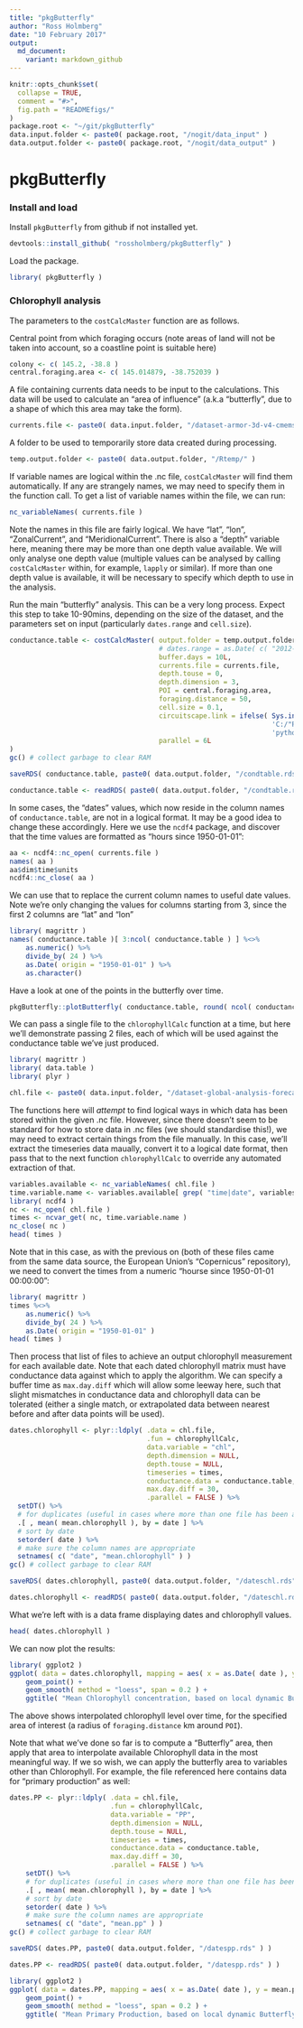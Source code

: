 ```yaml
---
title: "pkgButterfly"
author: "Ross Holmberg"
date: "10 February 2017"
output:
  md_document:
    variant: markdown_github
---
```


<!-- Do not edit README.md directly, edit README.Rmd instead and re-knit before commit -->

```r
knitr::opts_chunk$set(
  collapse = TRUE,
  comment = "#>",
  fig.path = "READMEfigs/"
)
package.root <- "~/git/pkgButterfly"
data.input.folder <- paste0( package.root, "/nogit/data_input" )
data.output.folder <- paste0( package.root, "/nogit/data_output" )
```

# pkgButterfly

### Install and load

Install `pkgButterfly` from github if not installed yet.
```r
devtools::install_github( "rossholmberg/pkgButterfly" )
```

Load the package.
```r
library( pkgButterfly )
```

### Chlorophyll analysis

The parameters to the `costCalcMaster` function are as follows.

Central point from which foraging occurs (note areas of land will not be taken into account, so a coastline point is suitable here)
```r
colony <- c( 145.2, -38.8 )
central.foraging.area <- c( 145.014879, -38.752039 )
```

A file containing currents data needs to be input to the calculations. This data will be used to calculate an "area of influence" (a.k.a "butterfly", due to a shape of which this area may take the form).
```r
currents.file <- paste0( data.input.folder, "/dataset-armor-3d-v4-cmems-v2_1486508039772.nc" )
```


A folder to be used to temporarily store data created during processing.
```r
temp.output.folder <- paste0( data.output.folder, "/Rtemp/" )
```

If variable names are logical within the .nc file, `costCalcMaster` will find them automatically. If any are strangely names, we may need to specify them in the function call. To get a list of variable names within the file, we can run:
```r
nc_variableNames( currents.file )
```

Note the names in this file are fairly logical. We have "lat", "lon", "ZonalCurrent", and "MeridionalCurrent". There is also a "depth" variable here, meaning there may be more than one depth value available. We will only analyse one depth value (multiple values can be analysed by calling `costCalcMaster` within, for example, `lapply` or similar). If more than one depth value is available, it will be necessary to specify which depth to use in the analysis.

Run the main "butterfly" analysis. This can be a very long process. Expect this step to take 10-90mins, depending on the size of the dataset, and the parameters set on input (particularly `dates.range` and `cell.size`).
```r
conductance.table <- costCalcMaster( output.folder = temp.output.folder,
                                     # dates.range = as.Date( c( "2012-01-01", "2012-08-30" ) ), # uncomment to limit dataset
                                     buffer.days = 10L,
                                     currents.file = currents.file,
                                     depth.touse = 0,
                                     depth.dimension = 3,
                                     POI = central.foraging.area,
                                     foraging.distance = 50,
                                     cell.size = 0.1,
                                     circuitscape.link = ifelse( Sys.info()['sysname'] == "Windows",
                                                                 'C:/"Program Files"/Circuitscape/cs_run.exe',
                                                                 'python2.7' ),
                                     parallel = 6L
)
gc() # collect garbage to clear RAM
```
```r
saveRDS( conductance.table, paste0( data.output.folder, "/condtable.rds" ) )
```
```r
conductance.table <- readRDS( paste0( data.output.folder, "/condtable.rds" ) )
```

In some cases, the "dates" values, which now reside in the column names of `conductance.table`, are not in a logical format. It may be a good idea to change these accordingly. Here we use the `ncdf4` package, and discover that the time values are formatted as "hours since 1950-01-01":
```r
aa <- ncdf4::nc_open( currents.file )
names( aa )
aa$dim$time$units
ncdf4::nc_close( aa )
```

We can use that to replace the current column names to useful date values. Note we're only changing the values for columns starting from 3, since the first 2 columns are "lat" and "lon"
```r
library( magrittr )
names( conductance.table )[ 3:ncol( conductance.table ) ] %<>%
    as.numeric() %>%
    divide_by( 24 ) %>%
    as.Date( origin = "1950-01-01" ) %>%
    as.character()
```


Have a look at one of the points in the butterfly over time.
```r
pkgButterfly::plotButterfly( conductance.table, round( ncol( conductance.table ) - 2L ) * 0.5 )
```


We can pass a single file to the `chlorophyllCalc` function at a time, but here we'll demonstrate passing 2 files, each of which will be used against the conductance table we've just produced.
```r
library( magrittr )
library( data.table )
library( plyr )

chl.file <- paste0( data.input.folder, "/dataset-global-analysis-forecast-bio-001-014_1486686773262.nc" )
```

The functions here will *attempt* to find logical ways in which data has been stored within the given .nc file. However, since there doesn't seem to be standard for how to store data in .nc files (we should standardise this!), we may need to extract certain things from the file manually. In this case, we'll extract the timeseries data maually, convert it to a logical date format, then pass that to the next function `chlorophyllCalc` to override any automated extraction of that.
```r
variables.available <- nc_variableNames( chl.file )
time.variable.name <- variables.available[ grep( "time|date", variables.available ) ]
library( ncdf4 )
nc <- nc_open( chl.file )
times <- ncvar_get( nc, time.variable.name )
nc_close( nc )
head( times )
```

Note that in this case, as with the previous on (both of these files came from the same data source, the European Union's "Copernicus" repository), we need to convert the times from a numeric "hourse since 1950-01-01 00:00:00":
```r
library( magrittr )
times %<>%
    as.numeric() %>%
    divide_by( 24 ) %>%
    as.Date( origin = "1950-01-01" )
head( times )
```

Then process that list of files to achieve an output chlorophyll measurement for each available date. Note that each dated chlorophyll matrix must have conductance data against which to apply the algorithm. We can specify a buffer time as `max.day.diff` which will allow some leeway here, such that slight mismatches in conductance data and chlorophyll data can be tolerated (either a single match, or extrapolated data between nearest before and after data points will be used).
```r
dates.chlorophyll <- plyr::ldply( .data = chl.file,
                                  .fun = chlorophyllCalc,
                                  data.variable = "chl",
                                  depth.dimension = NULL,
                                  depth.touse = NULL,
                                  timeseries = times,
                                  conductance.data = conductance.table,
                                  max.day.diff = 30,
                                  .parallel = FALSE ) %>%
  setDT() %>%
  # for duplicates (useful in cases where more than one file has been analysed) take an average
  .[ , mean( mean.chlorophyll ), by = date ] %>%
  # sort by date
  setorder( date ) %>%
  # make sure the column names are appropriate
  setnames( c( "date", "mean.chlorophyll" ) )
gc() # collect garbage to clear RAM
```
```r
saveRDS( dates.chlorophyll, paste0( data.output.folder, "/dateschl.rds" ) )
```
```r
dates.chlorophyll <- readRDS( paste0( data.output.folder, "/dateschl.rds" ) )
```

What we're left with is a data frame displaying dates and chlorophyll values.
```r
head( dates.chlorophyll )
```

We can now plot the results:
```r
library( ggplot2 )
ggplot( data = dates.chlorophyll, mapping = aes( x = as.Date( date ), y = mean.chlorophyll ) ) +
    geom_point() +
    geom_smooth( method = "loess", span = 0.2 ) +
    ggtitle( "Mean Chlorophyll concentration, based on local dynamic Butterfly" )
```


The above shows interpolated chlorophyll level over time, for the specified area of interest (a radius of `foraging.distance` km around `POI`).

Note that what we've done so far is to compute a "Butterfly" area, then apply that area to interpolate available Chlorophyll data in the most meaningful way. If we so wish, we can apply the butterfly area to variables other than Chlorophyll. For example, the file referenced here contains data for "primary production" as well:
```r
dates.PP <- plyr::ldply( .data = chl.file,
                         .fun = chlorophyllCalc,
                         data.variable = "PP",
                         depth.dimension = NULL,
                         depth.touse = NULL,
                         timeseries = times,
                         conductance.data = conductance.table,
                         max.day.diff = 30,
                         .parallel = FALSE ) %>%
    setDT() %>%
    # for duplicates (useful in cases where more than one file has been analysed) take an average
    .[ , mean( mean.chlorophyll ), by = date ] %>%
    # sort by date
    setorder( date ) %>%
    # make sure the column names are appropriate
    setnames( c( "date", "mean.pp" ) )
gc() # collect garbage to clear RAM
```

```r
saveRDS( dates.PP, paste0( data.output.folder, "/datespp.rds" ) )
```
```r
dates.PP <- readRDS( paste0( data.output.folder, "/datespp.rds" ) )
```
```r
library( ggplot2 )
ggplot( data = dates.PP, mapping = aes( x = as.Date( date ), y = mean.pp ) ) +
    geom_point() +
    geom_smooth( method = "loess", span = 0.2 ) +
    ggtitle( "Mean Primary Production, based on local dynamic Butterfly" )
```



